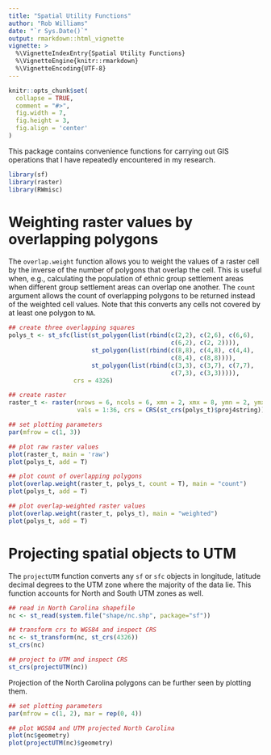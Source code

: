 ```yaml
---
title: "Spatial Utility Functions"
author: "Rob Williams"
date: "`r Sys.Date()`"
output: rmarkdown::html_vignette
vignette: >
  %\VignetteIndexEntry{Spatial Utility Functions}
  %\VignetteEngine{knitr::rmarkdown}
  %\VignetteEncoding{UTF-8}
---
```


```r
knitr::opts_chunk$set(
  collapse = TRUE,
  comment = "#>",
  fig.width = 7,
  fig.height = 3, 
  fig.align = 'center'
)
```

This package contains convenience functions for carrying out GIS operations
that I have repeatedly encountered in my research.

```r
library(sf)
library(raster)
library(RWmisc)
```

# Weighting raster values by overlapping polygons

The `overlap.weight` function allows you to weight the values of a raster cell
by the inverse of the number of polygons that overlap the cell. This is useful
when, e.g., calculating the population of ethnic group settlement areas when
different group settlement areas can overlap one another. The `count` argument
allows the count of overlapping polygons to be returned instead of the weighted
cell values. Note that this converts any cells not covered by at least one
polygon to `NA`.

```r
## create three overlapping squares
polys_t <- st_sfc(list(st_polygon(list(rbind(c(2,2), c(2,6), c(6,6),
                                             c(6,2), c(2, 2)))),
                       st_polygon(list(rbind(c(8,8), c(4,8), c(4,4),
                                             c(8,4), c(8,8)))),
                       st_polygon(list(rbind(c(3,3), c(3,7), c(7,7),
                                             c(7,3), c(3,3))))),
                  crs = 4326)

## create raster
raster_t <- raster(nrows = 6, ncols = 6, xmn = 2, xmx = 8, ymn = 2, ymx = 8,
                   vals = 1:36, crs = CRS(st_crs(polys_t)$proj4string))

## set plotting parameters
par(mfrow = c(1, 3))

## plot raw raster values
plot(raster_t, main = 'raw')
plot(polys_t, add = T)

## plot count of overlapping polygons
plot(overlap.weight(raster_t, polys_t, count = T), main = "count")
plot(polys_t, add = T)

## plot overlap-weighted raster values
plot(overlap.weight(raster_t, polys_t), main = "weighted")
plot(polys_t, add = T)
```

# Projecting spatial objects to UTM

The `projectUTM` function converts any `sf` or `sfc` objects in longitude,
latitude decimal degrees to the UTM zone where the majority of the data lie.
This function accounts for North and South UTM zones as well.

```r
## read in North Carolina shapefile
nc <- st_read(system.file("shape/nc.shp", package="sf"))

## transform crs to WGS84 and inspect CRS
nc <- st_transform(nc, st_crs(4326))
st_crs(nc)

## project to UTM and inspect CRS
st_crs(projectUTM(nc))
```

Projection of the North Carolina polygons can be further seen by plotting them.

```r
## set plotting parameters
par(mfrow = c(1, 2), mar = rep(0, 4))

## plot WGS84 and UTM projected North Carolina
plot(nc$geometry)
plot(projectUTM(nc)$geometry)
```

